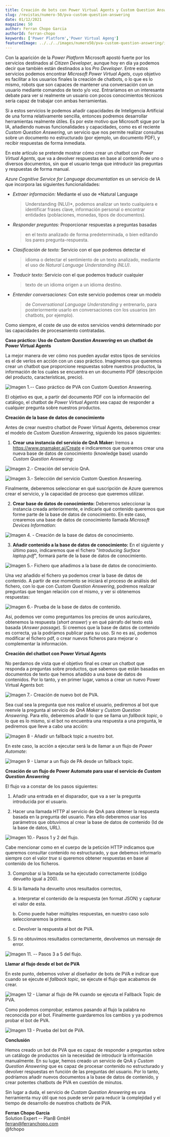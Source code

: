 ```yaml
---
title: Creación de bots con Power Virtual Agents y Custom Question Answering
slug: /revistas/numero-50/pva-custom-question-answering
date: 01/12/2021
magazine: 50
author: Ferran Chopo Garcia
authorId: ferran-chopo
keywords: ['Power Platform','Power Virtual Ageng']
featuredImage: ../../../images/numero50/pva-custom-question-answering/image1.png
---
```


Con la aparición de la *Power Platform* Microsoft apostó fuerte por los
servicios destinados al *Citizen Developer*, aunque hoy en día ya
podemos decir que también están destinados a los *Pro Developer*. Entre
estos servicios podemos encontrar *Microsoft Power Virtual Agets*, cuyo
objetivo es facilitar a los usuarios finales la creación de chatbots, o
lo que es lo mismo, robots que son capaces de mantener una conversación
con un usuario mediante comandos de texto y/o voz. Entraríamos en un
interesante debate para ver si realmente un usuario con pocos
conocimientos técnicos sería capaz de trabajar con ambas herramientas.

Si a estos servicios le podemos añadir capacidades de Inteligencia
Artificial de una forma relativamente sencilla, entonces podremos
desarrollar herramientas realmente útiles. Es por este motivo que
Microsoft sigue por la IA, añadiendo nuevas funcionalidades y
capacidades, como es el reciente *Custom Question Answering*, un
servicio que nos permite realizar consultas sobre un documento no
estructurado (por ejemplo, un documento PDF), y recibir respuestas de
forma inmediata.

En este artículo se pretende mostrar cómo crear un chatbot con *Power
Virtual Agents*, que va a devolver respuestas en base al contenido de
uno o diversos documentos, sin que el usuario tenga que introducir las
preguntas y respuestas de forma manual.

*Azure Cognitive Service for Language documentation* es un servicio de IA que incorpora las siguientes funcionalidades:

-   *Extraer información:* Mediante el uso de *Natural Language
    > Understanding (NLU)*, podemos analizar un texto cualquiera e
    > identificar frases clave, información personal o encontrar
    > entidades (poblaciones, monedas, tipos de documentos).

-   *Responder preguntas:* Proporcionar respuestas a preguntas basadas
    > en el texto analizado de forma predeterminada, o bien editando los
    > pares pregunta-respuesta.

-   *Clasificación de texto:* Servicio con el que podemos detectar el
    > idioma o detectar el sentimiento de un texto analizado, mediante
    > el uso de *Natural Language Understanding (NLU)*.

-   *Traducir texto:* Servicio con el que podemos traducir cualquier
    > texto de un idioma origen a un idioma destino.

-   *Entender conversaciones:* Con este servicio podemos crear un modelo
    > de *Conversational Language Understanding* y entrenarlo, para
    > posteriormente usarlo en conversaciones con los usuarios (en
    > chatbots, por ejemplo).

Como siempre, el coste de uso de estos servicios vendrá determinado por
las capacidades de procesamiento contratadas.

**Caso práctico: Uso de *Custom Question Answering* en un chatbot de
Power Virtual Agents**

La mejor manera de ver cómo nos pueden ayudar estos tipos de servicios
es el de verlos en acción con un caso práctico. Imaginemos que queremos
crear un chatbot que proporcione respuestas sobre nuestros productos, la
información de los cuales se encuentra en un documento PDF (descripción
del producto, características, precio).

![Imagen 1.-- Caso práctico de PVA con Custom Question Answering.](../../../images/numero50/pva-custom-question-answering/image1.png)


El objetivo es que, a partir del documento PDF con la información del
catálogo, el chatbot de *Power Virtual Agents* sea capaz de responder a
cualquier pregunta sobre nuestros productos.

**Creación de la base de datos de conocimiento**

Antes de crear nuestro chatbot de Power Virtual Agents, deberemos crear
el modelo de *Custom Question Answering*, siguiendo los pasos
siguientes:

1)  **Crear una instancia del servicio de QnA Maker:** Iremos a
    https://www.qnamaker.ai/Create e indicaremos que queremos crear
    una nueva base de datos de conocimiento (knowledge base) usando
    *Custom Question Answering*:

![Imagen 2.- Creación del servicio QnA.](../../../images/numero50/pva-custom-question-answering/image2.png)



![Imagen 3.- Selección del servicio Custom Question Answering.](../../../images/numero50/pva-custom-question-answering/image3.png)


Finalmente, deberemos seleccionar en qué suscripción de Azure queremos
crear el servicio, y la capacidad de proceso que queremos utilizar.

2)  **Crear base de datos de conocimiento:** Deberemos seleccionar la
    instancia creada anteriormente, e indicarle qué contenido queremos
    que forme parte de la base de datos de conocimiento. En este caso,
    crearemos una base de datos de conocimiento llamada *Microsoft
    Devices Information*:

![Imagen 4. - Creación de la base de datos de conocimiento.](../../../images/numero50/pva-custom-question-answering/image4.png)


3)  **Añadir contenido a la base de datos de conocimiento:** En el
    siguiente y último paso, indicaremos que el fichero "*Introducing
    Surface laptop.pdf*", formará parte de la base de datos de
    conocimiento.

![Imagen 5.- Fichero que añadimos a la base de datos de conocimiento.](../../../images/numero50/pva-custom-question-answering/image5.png)


Una vez añadido el fichero ya podemos crear la base de datos de
contenido. A partir de ese momento se iniciará el proceso de análisis
del fichero, con lo que con *Custom Question Answering*, podremos
realizar preguntas que tengan relación con el mismo, y ver si obtenemos
respuestas:

![Imagen 6.- Prueba de la base de datos de contenido.](../../../images/numero50/pva-custom-question-answering/image6.png)


Así, podemos ver como preguntamos los precios de unos auriculares,
obtenemos la respuesta (*short answer*) y en qué párrafo del texto está
basada (*Answer passage*). Si creemos que la base de datos de contenido
es correcta, ya la podríamos publicar para su uso. Si no es así, podemos
modificar el fichero pdf, o crear nuevos ficheros para mejorar o
complementar la información.

**Creación del chatbot con Power Virtual Agents**

No perdamos de vista que el objetivo final es crear un chatbot que
responda a preguntas sobre productos, que sabemos que están basadas en
documentos de texto que hemos añadido a una base de datos de contenidos.
Por lo tanto, y en primer lugar, vamos a crear un nuevo Power Virtual
Agents bot:

![Imagen 7.- Creación de nuevo bot de PVA.](../../../images/numero50/pva-custom-question-answering/image7.png)


Sea cual sea la pregunta que nos realice el usuario, pediremos al bot
que reenvíe la pregunta al servicio de *QnA Maker* y *Custom Question
Answering*. Para ello, deberemos añadir lo que se llama un *fallback
topic*, o lo que es lo mismo, si el bot no encuentra una respuesta a una
pregunta, le pediremos que lleve a cabo una acción:

![Imagen 8 - Añadir un fallback topic a nuestro bot.](../../../images/numero50/pva-custom-question-answering/image8.png)


En este caso, la acción a ejecutar será la de llamar a un flujo de
*Power Automate*:

![Imagen 9 - Llamar a un flujo de PA desde un fallback topic.](../../../images/numero50/pva-custom-question-answering/image9.png)


**Creación de un flujo de Power Automate para usar el servicio de
*Custom Question Answering***

El flujo va a constar de los pasos siguientes:

1)  Añadir una entrada en el disparador, que va a ser la pregunta
    introducida por el usuario.

2)  Hacer una llamada HTTP al servicio de QnA para obtener la respuesta
    basada en la pregunta del usuario. Para ello deberemos usar los
    parámetros que obtuvimos al crear la base de datos de contenido (Id
    de la base de datos, URL).

![Imagen 10.- Pasos 1 y 2 del flujo.](../../../images/numero50/pva-custom-question-answering/image10.png)


Cabe mencionar como en el cuerpo de la petición HTTP indicamos que
queremos consultar contenido no estructurado, y que debemos informarlo
siempre con el valor *true* si queremos obtener respuestas en base al
contenido de los ficheros.

3)  Comprobar si la llamada se ha ejecutado correctamente (código
    devuelto igual a 200).

4)  Si la llamada ha devuelto unos resultados correctos,

    a.  Interpretar el contenido de la respuesta (en format JSON) y
        capturar el valor de esta.

    b.  Como puede haber múltiples respuestas, en nuestro caso solo
        seleccionaremos la primera.

    c.  Devolver la respuesta al bot de PVA.

5)  Si no obtuvimos resultados correctamente, devolvemos un mensaje de
    error.

![Imagen 11. -- Pasos 3 a 5 del flujo.](../../../images/numero50/pva-custom-question-answering/image11.png)


**Llamar al flujo desde el bot de PVA**

En este punto, debemos volver al diseñador de bots de PVA e indicar que
cuando se ejecute el *fallback topic*, se ejecute el flujo que acabamos
de crear.

![Imagen 12 - Llamar al flujo de PA cuando se ejecuta el Fallback Topic de PVA.](../../../images/numero50/pva-custom-question-answering/image12.png)


Como podemos comprobar, estamos pasando al flujo la palabra no
reconocida por el bot. Finalmente guardaremos los cambios y ya podremos
probar el bot de PVA.

![Imagen 13 - Prueba del bot de PVA.](../../../images/numero50/pva-custom-question-answering/image13.png)


**Conclusión**

Hemos creado un bot de PVA que es capaz de responder a preguntas sobre
un catálogo de productos sin la necesidad de introducir la información
manualmente. En su lugar, hemos creado un servicio de QnA y *Custom
Question Answering* que es capaz de procesar contenido no estructurado y
devolver respuestas en función de las preguntas del usuario. Por lo
tanto, podríamos añadir nuevos documentos a la base de datos de
contenido, y crear potentes chatbots de PVA en cuestión de minutos.

Sin lugar a duda, el servicio de *Custom Question Answering* es una
herramienta muy útil que nos puede servir para reducir la complejidad y
el tiempo de desarrollo de nuestros chatbots de PVA.

**Ferran Chopo Garcia** <br />
Solution Expert -- PlanB GmbH <br />
ferran@ferranchopo.com <br />
@fchopo